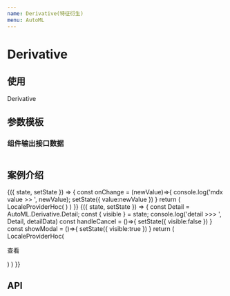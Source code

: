 ```yaml
---
name: Derivative(特征衍生)
menu: AutoML
---
```




# Derivative

## 使用
Derivative


## 参数模板

### 组件输出接口数据
```
```

## 案例介绍
<Playground>
  <State initial={{disabled: false, value: value}}>
    {({ state, setState }) => {
      const onChange = (newValue)=>{
        console.log('mdx value >> ', newValue);
        setState({
          value:newValue
        })
      }
      return (
        LocaleProviderHoc(
          <AutoML.Derivative 
            data={data} 
            collapseData={collapseData}
            value={state.value} 
            onChange={onChange}
          >
          </AutoML.Derivative>
        )
      )
    }}
  </State>
</Playground>


<Playground>
  <State initial={{visible: false}}>
    {({ state, setState }) => {
      const Detail = AutoML.Derivative.Detail;
      const { visible } = state;
      console.log('detail >>> ', Detail, detailData)
      const handleCancel = ()=>{
        setState({
          visible:false
        })
      }
      const showModal = ()=>{
        setState({
          visible:true
        })
      }
      return (
        LocaleProviderHoc(
          <div>
            <p><a onClick={showModal}> 查看</a></p>
            <Detail visible={visible} data={detailData} width={800}	handleCancel={handleCancel}></Detail>
          </div>
        )
      )
    }}
  </State>
</Playground>



## API

<PropsTable of={AutoML.Derivative} />
